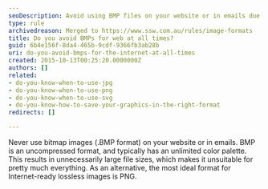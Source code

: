 ```yaml
---
seoDescription: Avoid using BMP files on your website or in emails due to their large file sizes; opt for PNG for better performance online
type: rule
archivedreason: Merged to https://www.ssw.com.au/rules/image-formats
title: Do you avoid BMPs for web at all times?
guid: 6b4e156f-8da4-465b-9cdf-9366fb3ab28b
uri: do-you-avoid-bmps-for-the-internet-at-all-times
created: 2015-10-13T00:25:20.0000000Z
authors: []
related:
- do-you-know-when-to-use-jpg
- do-you-know-when-to-use-png
- do-you-know-when-to-use-svg
- do-you-know-how-to-save-your-graphics-in-the-right-format
redirects: []

---
```


Never use bitmap images (.BMP format) on your website or in emails. BMP is an uncompressed format, and typically has an unlimited color palette. This results in unnecessarily large file sizes, which makes it unsuitable for pretty much everything.
As an alternative, the most ideal format for Internet-ready lossless images is PNG.